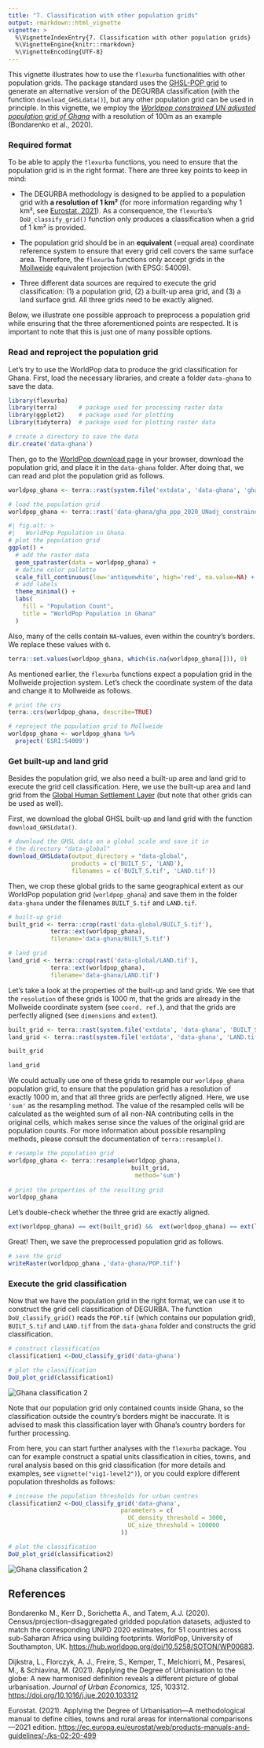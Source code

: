 ```yaml
---
title: "7. Classification with other population grids"
output: rmarkdown::html_vignette
vignette: >
  %\VignetteIndexEntry{7. Classification with other population grids}
  %\VignetteEngine{knitr::rmarkdown}
  %\VignetteEncoding{UTF-8}
---
```


This vignette illustrates how to use the `flexurba` functionalities with other population grids. The package standard uses the [GHSL-POP grid](https://human-settlement.emergency.copernicus.eu/ghs_pop2023.php) to generate an alternative version of the DEGURBA classification (with the function `download_GHSLdata()`), but any other population grid can be used in principle. In this vignette, we employ the [*Worldpop constrained UN adjusted population grid of Ghana*](https://hub.worldpop.org/geodata/summary?id=49691) with a resolution of 100m as an example (Bondarenko et al., 2020).

### Required format

To be able to apply the `flexurba` functions, you need to ensure that the population grid is in the right format. There are three key points to keep in mind:

-   The DEGURBA methodology is designed to be applied to a population grid with **a resolution of 1 km²** (for more information regarding why 1 km², see [Eurostat, 2021](https://ec.europa.eu/eurostat/statistics-explained/index.php?title=Applying_the_degree_of_urbanisation_manual)). As a consequence, the `flexurba`'s `DoU_classify_grid()` function only produces a classification when a grid of 1 km² is provided.

-   The population grid should be in an **equivalent** (=equal area) coordinate reference system to ensure that every grid cell covers the same surface area. Therefore, the `flexurba` functions only accept grids in the [Mollweide](https://en.wikipedia.org/wiki/Mollweide_projection) equivalent projection (with EPSG: 54009).

-   Three different data sources are required to execute the grid classification: (1) a population grid, (2) a built-up area grid, and (3) a land surface grid. All three grids need to be exactly aligned.

Below, we illustrate one possible approach to preprocess a population grid while ensuring that the three aforementioned points are respected. It is important to note that this is just one of many possible options.

### Read and reproject the population grid

Let's try to use the WorldPop data to produce the grid classification for Ghana. First, load the necessary libraries, and create a folder `data-ghana` to save the data.

```r
library(flexurba)
library(terra)      # package used for processing raster data
library(ggplot2)    # package used for plotting
library(tidyterra)  # package used for plotting raster data
```

```r
# create a directory to save the data
dir.create('data-ghana')
```

Then, go to the [WorldPop download page](https://hub.worldpop.org/geodata/summary?id=49691) in your browser, download the population grid, and place it in the `data-ghana` folder. After doing that, we can read and plot the population grid as follows.

```r
worldpop_ghana <- terra::rast(system.file('extdata', 'data-ghana', 'gha_ppp_2020_UNadj_constrained.tif', package='flexurba'))
```

```r
# load the population grid
worldpop_ghana <- terra::rast('data-ghana/gha_ppp_2020_UNadj_constrained.tif')
```

```r
#| fig.alt: >
#|   WorldPop Population in Ghana
# plot the population grid
ggplot() +
  # add the raster data
  geom_spatraster(data = worldpop_ghana) +
  # define color pallette
  scale_fill_continuous(low='antiquewhite', high='red', na.value=NA) +
  # add labels
  theme_minimal() +
  labs(
    fill = "Population Count",
    title = "WorldPop Population in Ghana"
  )
```

Also, many of the cells contain `NA`-values, even within the country's borders. We replace these values with `0`.

```r
terra::set.values(worldpop_ghana, which(is.na(worldpop_ghana[])), 0)
```

As mentioned earlier, the `flexurba` functions expect a population grid in the Mollweide projection system. Let's check the coordinate system of the data and change it to Mollweide as follows.

```r
# print the crs
terra::crs(worldpop_ghana, describe=TRUE)
```

```r
# reproject the population grid to Mollweide
worldpop_ghana <- worldpop_ghana %>% 
  project('ESRI:54009')
```

### Get built-up and land grid

Besides the population grid, we also need a built-up area and land grid to execute the grid cell classification. Here, we use the built-up area and land grid from the [Global Human Settlement Layer](https://human-settlement.emergency.copernicus.eu/index.php) (but note that other grids can be used as well).

First, we download the global GHSL built-up and land grid with the function `download_GHSLdata()`.

```r
# download the GHSL data on a global scale and save it in
# the directory "data-global"
download_GHSLdata(output_directory = "data-global", 
                  products = c('BUILT_S', 'LAND'),
                  filenames = c('BUILT_S.tif', 'LAND.tif'))
```

Then, we crop these global grids to the same geographical extent as our WorldPop population grid (`worldpop_ghana`) and save them in the folder `data-ghana` under the filenames `BUILT_S.tif` and `LAND.tif`.

```r
# built-up grid
built_grid <- terra::crop(rast('data-global/BUILT_S.tif'), 
            terra::ext(worldpop_ghana), 
            filename='data-ghana/BUILT_S.tif')

# land grid
land_grid <- terra::crop(rast('data-global/LAND.tif'), 
            terra::ext(worldpop_ghana), 
            filename='data-ghana/LAND.tif')
```

Let's take a look at the properties of the built-up and land grids. We see that the `resolution` of these grids is 1000 m, that the grids are already in the Mollweide coordinate system (see `coord. ref.`), and that the grids are perfectly aligned (see `dimensions` and `extent`).

```r
built_grid <- terra::rast(system.file('extdata', 'data-ghana', 'BUILT_S.tif', package='flexurba'))
land_grid <- terra::rast(system.file('extdata', 'data-ghana', 'LAND.tif', package='flexurba'))
```

```r
built_grid
```

```r
land_grid
```

We could actually use one of these grids to resample our `worldpop_ghana` population grid, to ensure that the population grid has a resolution of exactly 1000 m, and that all three grids are perfectly aligned. Here, we use `'sum'` as the resampling method. The value of the resampled cells will be calculated as the weighted sum of all non-NA contributing cells in the original cells, which makes sense since the values of the original grid are population counts. For more information about possible resampling methods, please consult the documentation of `terra::resample()`.

```r
# resample the population grid
worldpop_ghana <- terra::resample(worldpop_ghana, 
                                   built_grid, 
                                    method='sum')
  
# print the properties of the resulting grid
worldpop_ghana
```

Let's double-check whether the three grid are exactly aligned.

```r
ext(worldpop_ghana) == ext(built_grid) &&  ext(worldpop_ghana) == ext(land_grid)
```

Great! Then, we save the preprocessed population grid as follows.

```r
# save the grid
writeRaster(worldpop_ghana ,'data-ghana/POP.tif')
```

### Execute the grid classification

Now that we have the population grid in the right format, we can use it to construct the grid cell classification of DEGURBA. The function `DoU_classify_grid()` reads the `POP.tif` (which contains our population grid), `BUILT_S.tif` and `LAND.tif` from the `data-ghana` folder and constructs the grid classification.

```r
# construct classification
classification1 <-DoU_classify_grid('data-ghana')

# plot the classification
DoU_plot_grid(classification1)
```

![](figures/ghana2.png){alt="Ghana classification 2"}

Note that our population grid only contained counts inside Ghana, so the classification outside the country's borders might be inaccurate. It is advised to mask this classification layer with Ghana's country borders for further processing.

From here, you can start further analyses with the `flexurba` package. You can for example construct a spatial units classification in cities, towns, and rural analysis based on this grid classification (for more details and examples, see `vignette("vig1-level2")`), or you could explore different population thresholds as follows:

```r
# increase the population thresholds for urban centres
classification2 <-DoU_classify_grid('data-ghana', 
                                parameters = c(
                                  UC_density_threshold = 3000,
                                  UC_size_threshold = 100000
                                ))

# plot the classification
DoU_plot_grid(classification2)
```

![](figures/ghana2.png){alt="Ghana classification 2"}

## References

Bondarenko M., Kerr D., Sorichetta A., and Tatem, A.J. (2020). Census/projection-disaggregated gridded population datasets, adjusted to match the corresponding UNPD 2020 estimates, for 51 countries across sub-Saharan Africa using building footprints. WorldPop, University of Southampton, UK. <https://hub.worldpop.org/doi/10.5258/SOTON/WP00683>.

Dijkstra, L., Florczyk, A. J., Freire, S., Kemper, T., Melchiorri, M., Pesaresi, M., & Schiavina, M. (2021). Applying the Degree of Urbanisation to the globe: A new harmonised definition reveals a different picture of global urbanisation. *Journal of Urban Economics, 125*, 103312. <https://doi.org/10.1016/j.jue.2020.103312>

Eurostat. (2021). Applying the Degree of Urbanisation—A methodological manual to define cities, towns and rural areas for international comparisons—2021 edition. <https://ec.europa.eu/eurostat/web/products-manuals-and-guidelines/-/ks-02-20-499>
